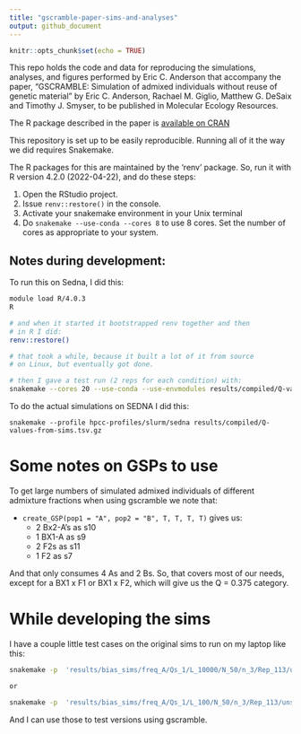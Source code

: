 ```yaml
---
title: "gscramble-paper-sims-and-analyses"
output: github_document
---
```


```r
knitr::opts_chunk$set(echo = TRUE)
```

This repo holds the code and data for reproducing the simulations, analyses, and
figures performed by Eric C. Anderson that accompany the paper,
"GSCRAMBLE: Simulation of admixed individuals without reuse of genetic material" by 
Eric C. Anderson, Rachael M. Giglio, Matthew G. DeSaix and Timothy J. Smyser, to be published
in Molecular Ecology Resources.  

The R package described in the paper is [available on CRAN](https://CRAN.R-project.org/package=gscramble)

This repository is set up to be easily reproducible.  Running all of it the way we
did requires Snakemake.  

The R packages for this are maintained by the 'renv' package.  So, run it with
R version 4.2.0 (2022-04-22), and do these steps:

1. Open the RStudio project.
2. Issue `renv::restore()` in the console.
3. Activate your snakemake environment in your Unix terminal
4. Do `snakemake --use-conda --cores 8` to use 8 cores.  Set the number of cores
as appropriate to your system.


## Notes during development:

To run this on Sedna, I did this:
```sh
module load R/4.0.3
R

# and when it started it bootstrapped renv together and then
# in R I did:
renv::restore()

# that took a while, because it built a lot of it from source
# on Linux, but eventually got done.

# then I gave a test run (2 reps for each condition) with:
snakemake --cores 20 --use-conda --use-envmodules results/compiled/Q-values-from-sims.tsv.gz
```

To do the actual simulations on SEDNA I did this:
```sj
snakemake --profile hpcc-profiles/slurm/sedna results/compiled/Q-values-from-sims.tsv.gz
```

# Some notes on GSPs to use

To get large numbers of simulated admixed individuals of different admixture fractions
when using gscramble we note that:

* `create_GSP(pop1 = "A", pop2 = "B", T, T, T, T)` gives us:
    - 2 Bx2-A's as s10
    - 1 BX1-A as s9
    - 2 F2s as s11 
    - 1 F2 as s7

And that only consumes 4 As and 2 Bs.  So, that covers most of our
needs, except for a BX1 x F1 or BX1 x F2, which will give us the Q = 0.375
category. 

# While developing the sims

I have a couple little test cases on the original sims to run on my laptop like this:
```sh
snakemake -p  'results/bias_sims/freq_A/Qs_1/L_10000/N_50/n_3/Rep_113/unsupervised_Q.tsv' 'results/bias_sims/freq_A/Qs_1/L_10000/N_50/n_3/Rep_114/supervised_Q.tsv' --cores 8 --use-conda

or 

snakemake -p  'results/bias_sims/freq_A/Qs_1/L_100/N_50/n_3/Rep_113/unsupervised_Q.tsv' 'results/bias_sims/freq_A/Qs_1/L_100/N_50/n_3/Rep_114/supervised_Q.tsv' --cores 8 --use-conda
```
And I can use those to test versions using gscramble.
